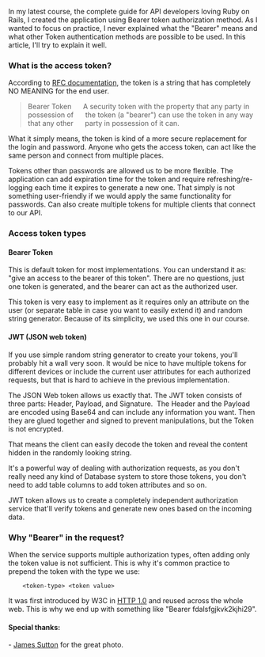 In my latest course, the complete guide for API developers loving Ruby on Rails, I created the application using Bearer token authorization method. As I wanted to focus on practice, I never explained what the "Bearer" means and what other Token authentication methods are possible to be used. In this article, I'll try to explain it well.

### What is the access token? 

According to [RFC documentation](https://tools.ietf.org/html/rfc6750), the token is a string that has completely NO MEANING for the end user.

> Bearer Token      A security token with the property that any party in possession of      the token (a "bearer") can use the token in any way that any other      party in possession of it can.

What it simply means, the token is kind of a more secure replacement for the login and password. Anyone who gets the access token, can act like the same person and connect from multiple places.

<CourseAd />

Tokens other than passwords are allowed us to be more flexible. The application can add expiration time for the token and require refreshing/re-logging each time it expires to generate a new one. That simply is not something user-friendly if we would apply the same functionality for passwords. Can also create multiple tokens for multiple clients that connect to our API.

### Access token types

#### Bearer Token

This is default token for most implementations. You can understand it as: "give an access to the bearer of this token". There are no questions, just one token is generated, and the bearer can act as the authorized user.

This token is very easy to implement as it requires only an attribute on the user (or separate table in case you want to easily extend it) and random string generator. Because of its simplicity, we used this one in our course.

#### JWT (JSON web token)

If you use simple random string generator to create your tokens, you'll probably hit a wall very soon. It would be nice to have multiple tokens for different devices or include the current user attributes for each authorized requests, but that is hard to achieve in the previous implementation.

The JSON Web token allows us exactly that. The JWT token consists of three parts: Header, Payload, and Signature.  The Header and the Payload are encoded using Base64 and can include any information you want. Then they are glued together and signed to prevent manipulations, but the Token is not encrypted.

That means the client can easily decode the token and reveal the content hidden in the randomly looking string.

It's a powerful way of dealing with authorization requests, as you don't really need any kind of Database system to store those tokens, you don't need to add table columns to add token attributes and so on.

JWT token allows us to create a completely independent authorization service that'll verify tokens and generate new ones based on the incoming data.

### Why "Bearer" in the request?

When the service supports multiple authorization types, often adding only the token value is not sufficient. This is why it's common practice to prepend the token with the type we use:

```
    <token-type> <token value>
```

It was first introduced by W3C in [HTTP 1.0](https://tools.ietf.org/html/rfc1945) and reused across the whole web. This is why we end up with something like "Bearer fdalsfgjkvk2kjhi29".

#### Special thanks:

- [James Sutton](https://unsplash.com/@jamessutton_photography) for the great photo.
